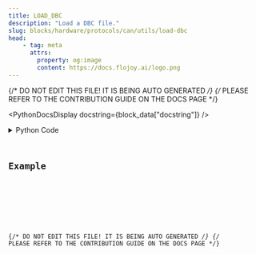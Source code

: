 ```yaml
---
title: LOAD_DBC
description: "Load a DBC file."
slug: blocks/hardware/protocols/can/utils/load-dbc
head:
    - tag: meta
      attrs:
        property: og:image
        content: https://docs.flojoy.ai/logo.png
---
```


{/* DO NOT EDIT THIS FILE! IT IS BEING AUTO GENERATED */}
{/* PLEASE REFER TO THE CONTRIBUTION GUIDE ON THE DOCS PAGE */}


<PythonDocsDisplay docstring={block_data["docstring"]} />
<details>
<summary>Python Code</summary>



<Code code={pythonCode} lang="py" wrap theme="dracula" />

[Find this Flojoy Block on GitHub](https://github.com/flojoy-ai/blocks/blob/main/blocks/HARDWARE/PROTOCOLS/CAN/UTILS/LOAD_DBC/LOAD_DBC.py)

</details>

## Example


<GetHelpWidget />


<AppDisplay app={app} blockName="LOAD_DBC" client:visible />


<Example />

{/* DO NOT EDIT THIS FILE! IT IS BEING AUTO GENERATED */}
{/* PLEASE REFER TO THE CONTRIBUTION GUIDE ON THE DOCS PAGE */}
